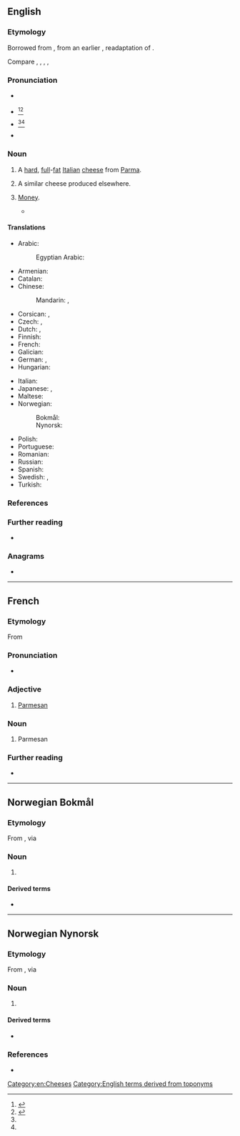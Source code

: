 {{also|Parmesan}}
==English==

===Etymology===
Borrowed from {{bor|en|fr|parmesan}}, from an earlier {{inh|fr|LL.|*parmēsanus}}, readaptation of {{inh|fr|la|parmensis}}.

Compare {{cog|it|parmigiano}}, {{cog|ca|parmesà}}, {{cog|pt|parmesão}}, {{cog|scn|parmisanu}}, {{cog|es|parmesano}}

===Pronunciation===
* {{a|UK}} {{IPA|en|/ˈpɑːmɪˌzæn/|/ˌpɑːmɪˈzæn/}}
* {{a|UK|also found in the US}} {{IPA|en|/ˈpɑː(ɹ).məˌzɑːn/}}<ref name="Dictionarycom">{{R:Dictionary.com|Parmesan}}</ref><ref name="MW">{{R:Merriam Webster Online|Parmesan}}</ref>
* {{a|found in the US, perhaps under influence from Italian}} {{IPA|en|/ˈpɑɹ.məˌʒɑn/}}<ref name="Dictionarycom"></ref><ref name="MW"></ref>
* {{audio|en|En-au-parmesan.ogg|Audio (AU)}}

===Noun===
{{en-noun|-|s}}

# A [[hard]], [[full]]-[[fat]] [[Italian]] [[cheese]] from [[Parma]].
# {{lb|en|by extension}} A similar cheese produced elsewhere.
# {{lb|en|slang}} [[money|Money]].
#* {{quote-song|en|author=[[w:Kendrick Lamar|Kendrick Duckworth]]; [[w:Mike Will Made It|Michael Williams II]]; Asheton Hoga|artist={{w|Kendrick Lamar}}|title=[[w:Humble (song)|Humble]]|album=[[w:Damn (Kendrick Lamar album)|Damn]]|date=30 March 2017|passage=Finesse a nigga with some counterfeits, but now I'm countin' this / '''Parmesan''' where my accountant lives, in fact I'm downin' this}}

====Translations====
{{trans-top|hard, full-fat Italian cheese from Parma}}
* Arabic: {{t|ar|بَارْمِيجْيَانُو|m|tr=barmijyanū}}
*: Egyptian Arabic: {{t|arz|بارميزان|f|tr=barmizan|sc=Arab}}
* Armenian: {{t|hy|պարմեզան|sc=Armn}}
* Catalan: {{t+|ca|parmesà|m}}
* Chinese:
*: Mandarin: {{t+|cmn|巴馬乾酪|sc=Hani}}, {{t+|cmn|巴马干酪|tr=Bāmǎ gānlào|sc=Hani}}
* Corsican: {{t|co|parmigianu|m}}, {{t|co|parmighjanu|m}}
* Czech: {{t+|cs|parmazán|m}}, {{t+|cs|parmezán|m}}
* Dutch: {{t+|nl|parmezaan|m}}, {{t|nl|parmezaankaas|m}}
* Finnish: {{t+|fi|parmesaani}}
* French: {{t+|fr|parmesan|m}}
* Galician: {{t+|gl|parmesano|m}}
* German: {{t+|de|Parmesan|m}}, {{t+|de|Parmesankäse|m}}
* Hungarian: {{t+|hu|parmezán}}
{{trans-mid}}
* Italian: {{t+|it|parmigiano|m}}
* Japanese: {{t|ja|パルメザン|tr=parumezan}}, {{t|ja|パルミジャーノ|tr=parumijāno}}
* Maltese: {{t|mt|parmeġġan}}
* Norwegian:
*: Bokmål: {{t|nb|parmesan|m}}
*: Nynorsk: {{t|nn|parmesan|m}}
* Polish: {{t+|pl|parmezan|m}}
* Portuguese: {{t+|pt|parmesão|m}}
* Romanian: {{t+|ro|parmezan|n}}
* Russian: {{t+|ru|пармеза́н|m}}
* Spanish: {{t+|es|parmesano|m}}
* Swedish: {{t|sv|parmesan}}, {{t|sv|parmesanost|c}}
* Turkish: {{t|tr|parmasan peyniri}}
{{trans-bottom}}

===References===
<references/>

===Further reading===
* {{pedia}}

===Anagrams===
* {{anagrams|en|a=aaemnprs|Pearmans|Spearman|spearman}}

[[Category:en:Cheeses]]
[[Category:English terms derived from toponyms]]

----

==French==

===Etymology===
From {{bor|fr|it|parmigiano}}

===Pronunciation===
* {{fr-IPA}}

===Adjective===
{{fr-adj}}

# [[Parmesan]] {{gloss|from Parma}}

===Noun===
{{fr-noun|m}}

# Parmesan {{gloss|cheese}}

===Further reading===
* {{R:TLFi}}

----

==Norwegian Bokmål==
{{wikipedia|lang=no}}

===Etymology===
From {{der|nb|it|parmigiano||from Parma}}, via {{der|nb|fr|parmesan}}

===Noun===
{{nb-noun-mu}}

# {{l|en|Parmesan}} {{qualifier|cheese}} {{topics|nb|Foods}}

====Derived terms====
* {{l|nb|parmesanost}}

----

==Norwegian Nynorsk==

===Etymology===
From {{der|nn|it|parmigiano||from Parma}}, via {{der|nn|fr|parmesan}}

===Noun===
{{nn-noun-mu}}

# {{l|en|Parmesan}} {{qualifier|cheese}} {{topics|nn|Foods}}

====Derived terms====
* {{l|nn|parmesanost}}

===References===
* {{R:The Nynorsk Dictionary}}